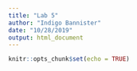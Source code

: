 ```yaml
---
title: "Lab 5"
author: "Indigo Bannister"
date: "10/28/2019"
output: html_document
---
```


```r
knitr::opts_chunk$set(echo = TRUE)
```

